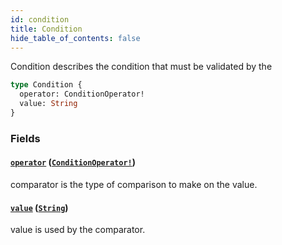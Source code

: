 ```yaml
---
id: condition
title: Condition
hide_table_of_contents: false
---
```



Condition describes the condition that must be validated by the

```graphql
type Condition {
  operator: ConditionOperator!
  value: String
}
```


### Fields

#### [`operator`](#) ([`ConditionOperator!`](/docs/testnet/graphql/enums/condition-operator))

comparator is the type of comparison to make on the value.


#### [`value`](#) ([`String`](/docs/testnet/graphql/scalars/string))

value is used by the comparator.




